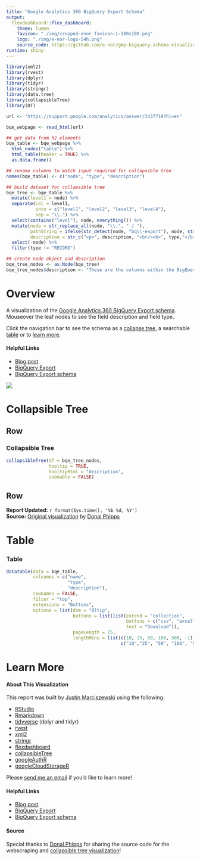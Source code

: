 ```yaml
---
title: "Google Analytics 360 BigQuery Export Schema"
output: 
  flexdashboard::flex_dashboard:
    theme: lumen
    favicon: "./img/cropped-enor_favicon-1-180x180.png"
    logo: "./img/e-nor-logo-54h.png"
    source_code: https://github.com/e-nor/gmp-bigquery-schema-visualizations/blob/master/ga360.Rmd
runtime: shiny
---
```


```r
library(xml2)
library(rvest)
library(dplyr)
library(tidyr)
library(stringr)
library(data.tree)
library(collapsibleTree)
library(DT)

url <- "https://support.google.com/analytics/answer/3437719?hl=en"

bqe_webpage <- read_html(url)

## get data from h2 elements
bqe_table <- bqe_webpage %>%
  html_nodes("table") %>%
  html_table(header = TRUE) %>% 
  as.data.frame()

## rename columns to match input required for collapsible tree
names(bqe_table) <- c("node", "type", "description")

## build dataset for collapsible tree
bqe_tree <- bqe_table %>% 
  mutate(level1 = node) %>% 
  separate(col = level1, 
           into = c("level1", "level2", "level3", "level4"),
           sep = "\\.") %>% 
  select(contains("level"), node, everything()) %>% 
  mutate(node = str_replace_all(node, "\\.", " / "), 
         pathString = ifelse(str_detect(node, "bq\\-export"), node, str_c("ga_sessions_ / ", node)),
         description = str_c("<p>", description, "<br/><b>", type,"</b></p>")) %>% 
  select(-node) %>% 
  filter(type != "RECORD")

## create node object and description
bqe_tree_nodes <- as.Node(bqe_tree)
bqe_tree_nodes$description <- "These are the columns within the BigQuery Export schema for both daily (ga_sessions_YYYYMMDD) and intraday (ga_sessions_intraday_YYYYMMDD) tables, some columns may have nested fields and messages within them."

```

Overview {.sidebar}
=====================================

A visualization of the [Google Analytics 360 BigQuery Export schema](https://support.google.com/analytics/answer/3437719?hl=en). Mouseover the leaf nodes to see the field description and field type.

Click the navigation bar to see the schema as a [collapse tree](#section-collapsible-tree), a searchable [table](#section-table) or 
to [learn more](#section-learn-more).

#### Helpful Links

- [Blog post](https://www.e-nor.com/blog/bigquery/using-r-visualize-google-bigquery-export-schemas)
- [BigQuery Export](https://support.google.com/analytics/topic/3416089?hl=en&ref_topic=2430414)
- [BigQuery Export schema](`r url`)

![](./img/logo-ga360.jpg)

Collapsible Tree {data-orientation=rows}
=====================================

Row {data-height=800}
-------------------------------------

### Collapsible Tree {.no-title}

```r
collapsibleTree(df = bqe_tree_nodes, 
                tooltip = TRUE,
                tooltipHtml = "description",
                zoomable = FALSE)
```

Row {data-height=100}
-------------------------------------

**Report Updated:** `r format(Sys.time(), '%b %d, %Y')`  
**Source:** [Original visualization](https://rpubs.com/Phippsy/bq-export) by [Donal Phipps](https://github.com/Phippsy)

Table 
=====================================

### Table {.no-title}

```r
datatable(data = bqe_table,
          colnames = c("name",
                       "type",
                       "description"),
          rownames = FALSE,
          filter = "top", 
          extensions = "Buttons", 
          options = list(dom = "Bltip",
                         buttons = list(list(extend = "collection",
                                             buttons = c("csv", "excel", "pdf"),
                                             text = "Download")),
                         pageLength = 25,
                         lengthMenu = list(c(10, 25, 50, 100, 500, -1), 
                                           c("10","25", "50", "100", "500", "All"))))
```

Learn More
=====================================

#### About This Visualization

This report was built by [Justin Marciszewski](https://github.com/justinjm) using the following:

- [RStudio](https://www.rstudio.com/)
- [Rmarkdown](http://rmarkdown.rstudio.com/)
- [tidyverse](https://www.tidyverse.org/) (dplyr and tidyr)
- [rvest](https://github.com/hadley/rvest)
- [xml2](https://github.com/r-lib/xml2)
- [stringr](https://github.com/tidyverse/stringr)
- [flexdashboard](http://rmarkdown.rstudio.com/flexdashboard/) 
- [collapsibleTree](https://github.com/AdeelK93/collapsibleTree)
- [googleAuthR](https://github.com/MarkEdmondson1234/googleAuthR)
- [googleCloudStorageR](http://code.markedmondson.me/googleCloudStorageR/)

Please [send me an email](mailto:justin@e-nor.com) if you'd like to learn more!

#### Helpful Links

- [Blog post](https://www.e-nor.com/blog/bigquery/using-r-visualize-google-bigquery-export-schemas)
- [BigQuery Export](https://support.google.com/analytics/topic/3416089?hl=en&ref_topic=2430414)
- [BigQuery Export schema](`r url`)

#### Source 

Special thanks to [Donal Phipps](https://github.com/Phippsy) for sharing the source code for the webscraping and [collapsible tree visualization](https://rpubs.com/Phippsy/bq-export)!
